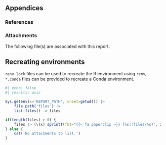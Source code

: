 ## Appendices

### References {.appendix .unnumbered}

::: {#refs}
:::

### Attachments {.appendix .unnumbered}

The following file(s) are associated with this report.

::: {.callout-tip collapse="true"}
## Recreating environments
`renv.lock` files can be used to recreate the R environment using `renv`, `*.conda` files can be provided to recreate a Conda environment.
:::

```r
#| echo: false
#| results: asis

Sys.getenv(x='REPORT_PATH', unset=getwd()) |>
	file.path('files') |>
	list.files() -> files

if(length(files) > 0) {
	files |> (\(x) sprintf(fmt="{{< fa paperclip >}} [%s](files/%s)", x, x))() |> cat(sep="</br>")
} else {
	cat('No attachments to list.')
}
```
